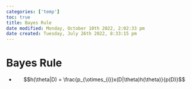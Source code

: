 ```yaml
---
categories: ['temp']
toc: true
title: Bayes Rule
date modified: Monday, October 10th 2022, 2:02:33 pm
date created: Tuesday, July 26th 2022, 8:33:15 pm
---
```


# Bayes Rule
- $$h(\theta|D) = \frac{p_{\otimes_{i}}x(D|\theta)h(\theta)}{p(D)}$$




